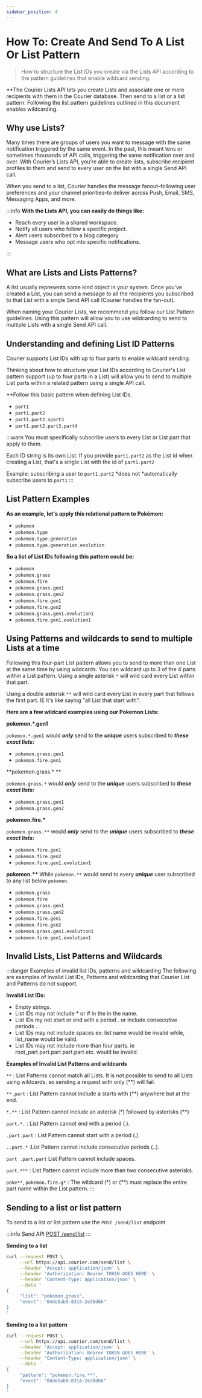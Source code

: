 ```yaml
---
sidebar_position: 4
---
```



# How To: Create And Send To A List Or List Pattern

> How to structure the List IDs you create via the Lists API according to the pattern guidelines that enable wildcard sending.

\*\*The Courier Lists API lets you create Lists and associate one or more recipients with them in the Courier database. Then send to a list or a list pattern. Following the list pattern guidelines outlined in this document enables wildcarding.

<YoutubeEmbed videoId="0k70TmgSK8o" />

## Why use Lists?

Many times there are groups of users you want to message with the same notification triggered by the same event. In the past, this meant tens or sometimes thousands of API calls, triggering the same notification over and over. With Courier’s Lists API, you’re able to create lists, subscribe recipient profiles to them and send to every user on the list with a single Send API call.

When you send to a list, Courier handles the message fanout–following user preferences and your channel priorities–to deliver across Push, Email, SMS, Messaging Apps, and more.

:::info **With the Lists API, you can easily do things like:**

- Reach every user in a shared workspace.
- Notify all users who follow a specific project.
- Alert users subscribed to a blog category
- Message users who opt into specific notifications.

:::

## What are Lists and Lists Patterns?

A list usually represents some kind object in your system. Once you've created a List, you can send a message to all the recipients you subscribed to that List with a single Send API call (Courier handles the fan-out).

When naming your Courier Lists, we recommend you follow our List Pattern guidelines. Using this pattern will allow you to use wildcarding to send to multiple Lists with a single Send API call.

## Understanding and defining List ID Patterns

Courier supports List IDs with up to four parts to enable wildcard sending.

Thinking about how to structure your List IDs according to Courier's List pattern support (up to four parts in a List) will allow you to send to multiple List parts within a related pattern using a single API call.

\*\*Follow this basic pattern when defining List IDs.

- `part1`
- `part1.part2`
- `part1.part2.spart3`
- `part1.part2.part3.part4`

:::warn You must specifically subscribe users to every List or List part that apply to them.

Each ID string is its own List. If you provide `part1.part2` as the List id when creating a List, that's a single List with the id of `part1.part2`

Example: subscribing a user to `part1.part2` *does not *automatically subscribe users to `part1`
:::

## List Pattern Examples

**As an example, let's apply this relational pattern to Pokémon:**

- `pokemon`
- `pokemon.type`
- `pokemon.type.generation`
- `pokemon.type.generation.evolution`

**So a list of List IDs following this pattern could be:**

- `pokemon`
- `pokemon.grass`
- `pokemon.fire`
- `pokemon.grass.gen1`
- `pokemon.grass.gen2`
- `pokemon.fire.gen1`
- `pokemon.fire.gen2`
- `pokemon.grass.gen1.evolution1`
- `pokemon.fire.gen1.evolution1`

## Using Patterns and wildcards to send to multiple Lists at a time

Following this four-part List pattern allows you to send to more than one List at the same time by using wildcards. You can wildcard up to 3 of the 4 parts within a List pattern.
Using a single asterisk `*` will wild card every List within that part.

Using a double asterisk `**` will wild card every List in every part that follows the first part. IE it's like saying "all List that start with".

**Here are a few wildcard examples using our Pokemon Lists:**

**pokemon.\*.gen1**

`pokemon.*.gen1` would **_only_** send to the **_unique_** users subscribed to **_these exact lists:_**

- `pokemon.grass.gen1`
- `pokemon.fire.gen1`

**pokemon.grass.\* **

`pokemon.grass.*` would **_only_** send to the **_unique_** users subscribed to **_these exact lists:_**

- `pokemon.grass.gen1`
- `pokemon.grass.gen2`

**pokemon.fire.\***

`pokemon.grass.**` would **_only_** send to the **_unique_** users subscribed to **_these exact lists:_**

- `pokemon.fire.gen1`
- `pokemon.fire.gen2`
- `pokemon.fire.gen1.evolution1`

**pokemon.\*\***
While `pokemon.**` would send to every **_unique_** user subscribed to any list below `pokemon`.

- `pokemon.grass`
- `pokemon.fire`
- `pokemon.grass.gen1`
- `pokemon.grass.gen2`
- `pokemon.fire.gen1`
- `pokemon.fire.gen2`
- `pokemon.grass.gen1.evolution1`
- `pokemon.fire.gen1.evolution1`

## Invalid Lists, List Patterns and Wildcards

:::danger Examples of invalid list IDs, patterns and wildcarding
The following are examples of invalid List IDs, Patterns and wildcarding that Courier List and Patterns do not support.

**Invalid List IDs:**

- Empty strings.
- List IDs may not include \* or # in the in the name.
- List IDs my not start or end with a period . or include consecutive periods ..
- List IDs may not include spaces ex: list name would be invalid while, list_name would be valid.
- List IDs may not include more than four parts. ie root_part.part.part.part.part etc. would be invalid.

**Examples of Invalid List Patterns and wildcards**

`**` : List Patterns cannot match all Lists. It is not possible to send to all Lists using wildcards, so sending a request with only (\*\*) will fail.

`**.part` : List Pattern cannot include a starts with (\*\*) anywhere but at the end.

`*.**` : List Pattern cannot include an asterisk (\*) followed by asterisks (\*\*)

`part.*.` : List Pattern cannot end with a period (.).

`.part.part` : List Pattern cannot start with a period (.).

`..part.*` :List Pattern cannot include consecutive periods (..).

`part .part.part` List Pattern cannot include spaces.

`part.***` : List Pattern cannot include more than two consecutive asterisks.

`poke**`, `pokemon.fire.g*` : The wildcard (\*) or (\*\*) must replace the entire part name within the List pattern.
:::

## Sending to a list or list pattern

To send to a list or list pattern use the `POST /send/list` endpoint

:::info Send API
[POST /send/list](../../reference/send/list)
:::

**Sending to a list**

```bash title=cURL
curl --request POST \
     --url https://api.courier.com/send/list \
     --header 'Accept: application/json' \
     --header 'Authorization: Bearer TOKEN GOES HERE' \
     --header 'Content-Type: application/json' \
     --data '
{
     "list": "pokemon.grass",
     "event": "04de5ab9-8314-2e39d6b"
}
'
```

**Sending to a list pattern**

```bash title=cURL
curl --request POST \
     --url https://api.courier.com/send/list \
     --header 'Accept: application/json' \
     --header 'Authorization: Bearer TOKEN GOES HERE' \
     --header 'Content-Type: application/json' \
     --data '
{
     "pattern": "pokemon.fire.**",
     "event": "04de5ab9-8314-2e39d6b"
}
'
```
